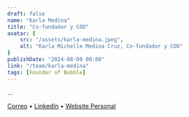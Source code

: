 ```yaml
---
draft: false
name: "Karla Medina"
title: "Co-fundador y COO"
avatar: {
    src: "/assets/karla-medina.jpeg",
    alt: "Karla Michelle Medina Cruz, Co-fundador y COO"
}
publishDate: "2024-08-09 00:00"
link: "/team/karla-medina"
tags: [Founder of Bubble]
---
```



<div class="py-6 md:order-1 hidden md:block w-64">
  <Picture
    src={portrait}
    alt="Jesús Medina"
    sizes="(max-width: 800px) 100vw, 800px"
    width={800}
    height={600}
    loading={"eager"}
    decoding={"sync"}
    class="w-full rounded-md object-cover object-center bg-white"
  />
</div>

...

[Correo](mailto:jesus.daniel.medina.cruz@gmail.com)
<span class="text-gray-400">•</span>
[LinkedIn](https://www.linkedin.com/in/jesusdmedinac/)
<span class="text-gray-400">•</span>
[Website Personal](https://jesusdmedinac.com)